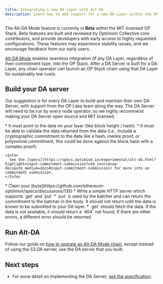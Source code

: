 ```yaml
---
title: Integrating a new DA layer with Alt-DA
description: Learn how to add support for a new DA Layer within the OP Stack.
---
```


<Info>
  The Alt-DA Mode feature is currently in <strong>Beta</strong>  within the MIT-licensed OP Stack. Beta features are built and reviewed by Optimism Collective core contributors, and provide developers with early access to highly requested configurations.
  These features may experience stability issues, and we encourage feedback from our early users.
</Info>

[Alt-DA Mode](/stack/beta-features/alt-da-mode) enables seamless integration of any DA Layer, regardless of their commitment type, into the OP Stack. After a DA Server is built for a DA Layer, any chain operator can launch an OP Stack chain using that DA Layer for sustainably low costs.

## Build your DA server

Our suggestion is for every DA Layer to build and maintain their own DA Server, with support from the OP Labs team along the way. The DA Server will need to be run by every node operator, so we highly recommend making your DA Server open source and MIT licensed.

<Steps>
  <Step title="Design your commitment binary encoding">
  *   It must point to the data on your layer (like block height / hash).
    *   It must be able to validate the data returned from the data (i.e., include a cryptographic commitment to the data like a hash, merkle proof, or polynomial commitment, this could be done against the block hash with a complex proof).
  
    <Info>
      See the [specs](https://specs.optimism.io/experimental/alt-da.html?highlight=input-commitment-submission?utm_source=op-docs&utm_medium=docs#input-commitment-submission) for more info on commitment submission.
    </Info>
  </Step>

  <Step title="Claim your da\_layer byte">
  *   Claim your [byte](https://github.com/ethereum-optimism/specs/discussions/135)
  </Step>

  <Step title="Implement the DA server">
  *   Write a simple HTTP server which supports `get` and `put`
    *   `put` is used by the batcher and can return the commitment to the batcher in the body. It should not return until the data is known to be submitted to your DA layer.
    *   `get` should fetch the data. If the data is not available, it should return a `404` not found. If there are other errors, a different error should be returned.
  </Step>
</Steps>

## Run Alt-DA
Follow our guide on [how to operate an Alt-DA Mode chain](/operators/chain-operators/features/alt-da-mode), except instead of using the S3 DA server, use the DA server that you built.

## Next steps

*   For more detail on implementing the DA Server, [see the specification](https://specs.optimism.io/experimental/alt-da.html?utm_source=op-docs&utm_medium=docs#da-server).
